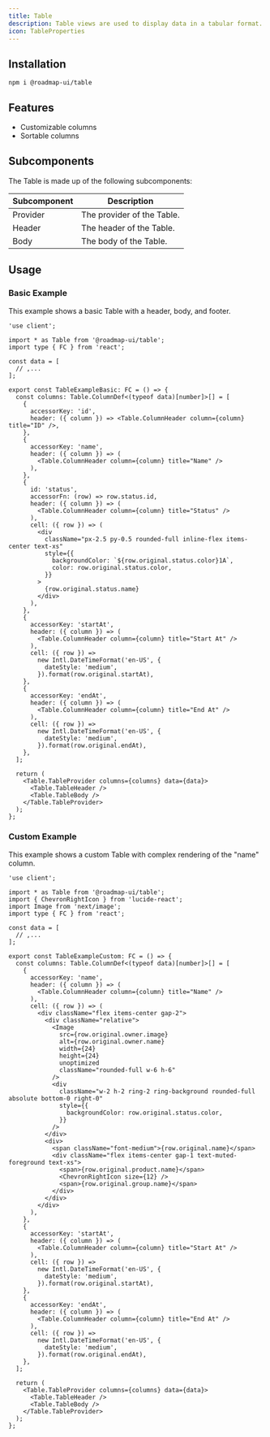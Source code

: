 ```yaml
---
title: Table
description: Table views are used to display data in a tabular format. They are useful for displaying large amounts of data in a structured way.
icon: TableProperties
---
```



<div className="not-prose w-full bg-white border rounded-xl overflow-auto" style={{ height: '32rem' }}>
  <Table.Basic />
</div>

## Installation

```package-install
npm i @roadmap-ui/table
```

## Features

- Customizable columns
- Sortable columns

## Subcomponents

The Table is made up of the following subcomponents:

| Subcomponent | Description |
| ------- | ----------- |
| Provider | The provider of the Table. |
| Header | The header of the Table. |
| Body | The body of the Table. |

## Usage

### Basic Example

This example shows a basic Table with a header, body, and footer.

<div className="not-prose w-full bg-white border rounded-xl overflow-auto" style={{ height: '32rem' }}>
  <Table.Basic />
</div>

```tsx
'use client';

import * as Table from '@roadmap-ui/table';
import type { FC } from 'react';

const data = [
  // ,...
];

export const TableExampleBasic: FC = () => {
  const columns: Table.ColumnDef<(typeof data)[number]>[] = [
    {
      accessorKey: 'id',
      header: ({ column }) => <Table.ColumnHeader column={column} title="ID" />,
    },
    {
      accessorKey: 'name',
      header: ({ column }) => (
        <Table.ColumnHeader column={column} title="Name" />
      ),
    },
    {
      id: 'status',
      accessorFn: (row) => row.status.id,
      header: ({ column }) => (
        <Table.ColumnHeader column={column} title="Status" />
      ),
      cell: ({ row }) => (
        <div
          className="px-2.5 py-0.5 rounded-full inline-flex items-center text-xs"
          style={{
            backgroundColor: `${row.original.status.color}1A`,
            color: row.original.status.color,
          }}
        >
          {row.original.status.name}
        </div>
      ),
    },
    {
      accessorKey: 'startAt',
      header: ({ column }) => (
        <Table.ColumnHeader column={column} title="Start At" />
      ),
      cell: ({ row }) =>
        new Intl.DateTimeFormat('en-US', {
          dateStyle: 'medium',
        }).format(row.original.startAt),
    },
    {
      accessorKey: 'endAt',
      header: ({ column }) => (
        <Table.ColumnHeader column={column} title="End At" />
      ),
      cell: ({ row }) =>
        new Intl.DateTimeFormat('en-US', {
          dateStyle: 'medium',
        }).format(row.original.endAt),
    },
  ];

  return (
    <Table.TableProvider columns={columns} data={data}>
      <Table.TableHeader />
      <Table.TableBody />
    </Table.TableProvider>
  );
};
```

### Custom Example

This example shows a custom Table with complex rendering of the "name" column.

<div className="not-prose w-full bg-white border rounded-xl overflow-auto" style={{ height: '32rem' }}>
  <Table.Custom />
</div>

```tsx
'use client';

import * as Table from '@roadmap-ui/table';
import { ChevronRightIcon } from 'lucide-react';
import Image from 'next/image';
import type { FC } from 'react';

const data = [
  // ,...
];

export const TableExampleCustom: FC = () => {
  const columns: Table.ColumnDef<(typeof data)[number]>[] = [
    {
      accessorKey: 'name',
      header: ({ column }) => (
        <Table.ColumnHeader column={column} title="Name" />
      ),
      cell: ({ row }) => (
        <div className="flex items-center gap-2">
          <div className="relative">
            <Image
              src={row.original.owner.image}
              alt={row.original.owner.name}
              width={24}
              height={24}
              unoptimized
              className="rounded-full w-6 h-6"
            />
            <div
              className="w-2 h-2 ring-2 ring-background rounded-full absolute bottom-0 right-0"
              style={{
                backgroundColor: row.original.status.color,
              }}
            />
          </div>
          <div>
            <span className="font-medium">{row.original.name}</span>
            <div className="flex items-center gap-1 text-muted-foreground text-xs">
              <span>{row.original.product.name}</span>
              <ChevronRightIcon size={12} />
              <span>{row.original.group.name}</span>
            </div>
          </div>
        </div>
      ),
    },
    {
      accessorKey: 'startAt',
      header: ({ column }) => (
        <Table.ColumnHeader column={column} title="Start At" />
      ),
      cell: ({ row }) =>
        new Intl.DateTimeFormat('en-US', {
          dateStyle: 'medium',
        }).format(row.original.startAt),
    },
    {
      accessorKey: 'endAt',
      header: ({ column }) => (
        <Table.ColumnHeader column={column} title="End At" />
      ),
      cell: ({ row }) =>
        new Intl.DateTimeFormat('en-US', {
          dateStyle: 'medium',
        }).format(row.original.endAt),
    },
  ];

  return (
    <Table.TableProvider columns={columns} data={data}>
      <Table.TableHeader />
      <Table.TableBody />
    </Table.TableProvider>
  );
};
```